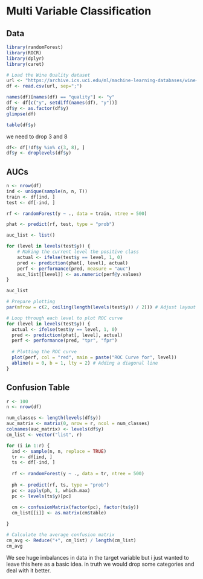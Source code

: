 # Multi Variable Classification

## Data
```r
library(randomForest)
library(ROCR)
library(dplyr)
library(caret)
```

```r
# Load the Wine Quality dataset
url <- "https://archive.ics.uci.edu/ml/machine-learning-databases/wine-quality/winequality-red.csv"
df <- read.csv(url, sep=";") 
```

```r
names(df)[names(df) == "quality"] <- "y"
df <- df[c("y", setdiff(names(df), "y"))]
df$y <- as.factor(df$y)
glimpse(df)
```

```r
table(df$y)
```

we need to drop 3 and 8
```r
df<- df[!df$y %in% c(3, 8), ]
df$y <- droplevels(df$y)
```


## AUCs

```r
n <- nrow(df)
ind <- unique(sample(n, n, T))
train <- df[ind, ]
test <- df[-ind, ]

rf <- randomForest(y ~ ., data = train, ntree = 500)

phat <- predict(rf, test, type = "prob")

auc_list <- list()

for (level in levels(test$y)) {
    # Making the current level the positive class
    actual <- ifelse(test$y == level, 1, 0)
    pred <- prediction(phat[, level], actual)
    perf <- performance(pred, measure = "auc")
    auc_list[[level]] <- as.numeric(perf@y.values)
}

auc_list

# Prepare plotting
par(mfrow = c(2, ceiling(length(levels(test$y)) / 2))) # Adjust layout based on number of levels

# Loop through each level to plot ROC curve
for (level in levels(test$y)) {
  actual <- ifelse(test$y == level, 1, 0)
  pred <- prediction(phat[, level], actual)
  perf <- performance(pred, "tpr", "fpr")
  
  # Plotting the ROC curve
  plot(perf, col = "red", main = paste("ROC Curve for", level))
  abline(a = 0, b = 1, lty = 2) # Adding a diagonal line
}
```

## Confusion Table

```r
r <- 100
n <- nrow(df)

num_classes <- length(levels(df$y))
auc_matrix <- matrix(0, nrow = r, ncol = num_classes)
colnames(auc_matrix) <- levels(df$y)
cm_list <- vector("list", r)

for (i in 1:r) {
  ind <- sample(n, n, replace = TRUE)
  tr <- df[ind, ]
  ts <- df[-ind, ]
  
  rf <- randomForest(y ~ ., data = tr, ntree = 500)
  
  ph <- predict(rf, ts, type = "prob")
  pc <- apply(ph, 1, which.max)
  pc <- levels(ts$y)[pc]
  
  cm <- confusionMatrix(factor(pc), factor(ts$y))
  cm_list[[i]] <- as.matrix(cm$table)

}

# Calculate the average confusion matrix
cm_avg <- Reduce("+", cm_list) / length(cm_list)
cm_avg
```

We see huge imbalances in data in the target variable but i just wanted to leave this here as a basic idea. in truth we would drop some categories and deal with it better.